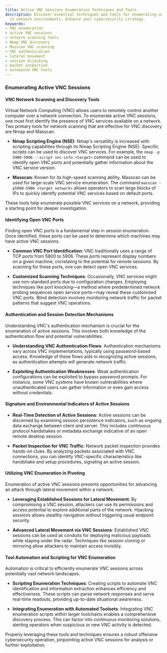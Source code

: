 ```yaml
---
title: Active VNC Sessions Enumeration Techniques and Tools
description: Discover essential techniques and tools for enumerating active VNC sessions
  in network environments. Enhance your cybersecurity strategy.
keywords:
- VNC enumeration
- active VNC sessions
- network scanning tools
- Nmap VNC discovery
- Masscan VNC scanning
- VNC authentication
- lateral movement
- session hijacking
- packet inspection
- automated VNC tools
---
```


### Enumerating Active VNC Sessions

#### VNC Network Scanning and Discovery Tools

Virtual Network Computing (VNC) allows users to remotely control another computer over a network connection. To enumerate active VNC sessions, one must first identify the presence of VNC services available on a network. Two primary tools for network scanning that are effective for VNC discovery are Nmap and Masscan.

- **Nmap Scripting Engine (NSE)**: Nmap's versatility is increased with scripting capabilities through its Nmap Scripting Engine (NSE). Specific scripts can be used to discover VNC services. For example, the `nmap -p 5900-5906 --script vnc-info <target>` command can be used to identify open VNC ports and potentially gather information about the VNC service version.
  
- **Masscan**: Known for its high-speed scanning ability, Masscan can be used for large-scale VNC service enumeration. The command `masscan -p5900-5906 <target network>` allows operators to scan large blocks of IPs to quickly identify potential VNC services based on default ports.

These tools help enumerate possible VNC services on a network, providing a starting point for deeper investigation.

#### Identifying Open VNC Ports

Finding open VNC ports is a fundamental step in session enumeration. Once identified, these ports can be used to determine which machines may have active VNC sessions.

- **Common VNC Port Identification**: VNC traditionally uses a range of TCP ports from 5900 to 5906. These ports represent display numbers on a given machine, correlating to the potential for remote sessions. By scanning for these ports, one can detect open VNC services.

- **Customized Scanning Techniques**: Occasionally, VNC services might use non-standard ports due to configuration changes. Employing techniques like port knocking—a method where predetermined network probing sequences open service ports—may reveal these customized VNC ports. Blind detection involves monitoring network traffic for packet patterns that suggest VNC operations.

#### Authentication and Session Detection Mechanisms

Understanding VNC's authentication mechanism is crucial for the enumeration of active sessions. This involves both knowledge of the authentication flow and potential vulnerabilities.

- **Understanding VNC Authentication Flows**: Authentication mechanisms vary across VNC implementations, typically using password-based access. Knowledge of these flows aids in recognizing active sessions, as authentication attempts will generate network traffic.

- **Exploiting Authentication Weaknesses**: Weak authentication configurations can be exploited to bypass password prompts. For instance, some VNC systems have known vulnerabilities where unauthenticated users can gather information or even gain access without credentials.

#### Signature and Environmental Indicators of Active Sessions

- **Real-Time Detection of Active Sessions**: Active sessions can be discerned by examining session persistence indicators, such as ongoing data exchange between client and server. This includes continuous protocol handshakes or metadata exchange indicative of an open remote desktop session.

- **Packet Inspection for VNC Traffic**: Network packet inspection provides hands-on clues. By analyzing packets associated with VNC connections, you can identify VNC-specific characteristics like handshake and setup procedures, signaling an active session.

#### Utilizing VNC Enumeration in Pivoting

Enumeration of active VNC sessions presents opportunities for advancing an attack through lateral movement within a network.

- **Leveraging Established Sessions for Lateral Movement**: By compromising a VNC session, attackers can use its permissions and access potential to explore additional parts of the network. Hijacking sessions allows stealthy navigation without triggering usual endpoint security.

- **Advanced Lateral Movement via VNC Sessions**: Established VNC sessions can be used as conduits for deploying malicious payloads while staying under the radar. Techniques like session cloning or mirroring allow attackers to maintain access invisibly.

#### Tool Automation and Scripting for VNC Enumeration

Automation is critical to efficiently enumerate VNC sessions across potentially vast network landscapes.

- **Scripting Enumeration Techniques**: Creating scripts to automate VNC identification and information extraction enhances efficiency and effectiveness. These scripts can parse network responses and serve real-time readouts, providing up-to-date situational awareness.

- **Integrating Enumeration with Automated Toolsets**: Integrating VNC enumeration scripts within larger toolchains enables a comprehensive discovery process. This can factor into continuous monitoring solutions, alerting operators when suspicious or new VNC activity is detected. 

Properly leveraging these tools and techniques ensures a robust offensive cybersecurity operation, pinpointing active VNC sessions for analysis or further exploitation.